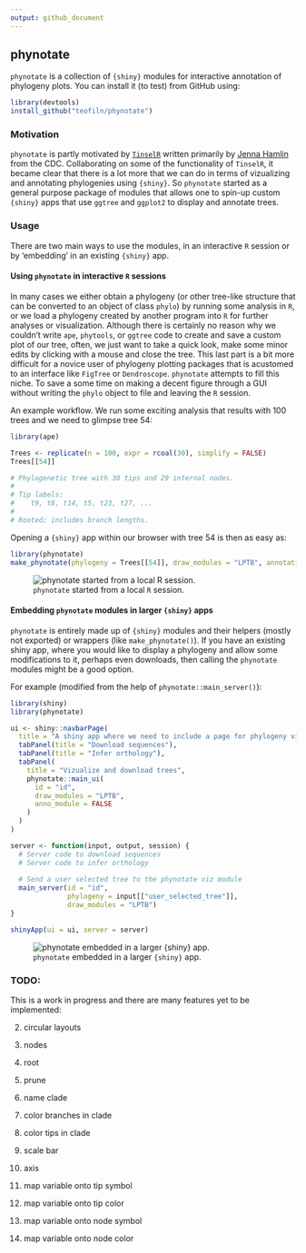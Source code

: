 ```yaml
---
output: github_document
---
```


## phynotate

`phynotate` is a collection of `{shiny}` modules for interactive annotation of phylogeny plots. You can install it (to test) from GitHub using:

```r
library(devtools)
install_github("teofiln/phynotate")
```

### Motivation

`phynotate` is partly motivated by [`TinselR`](https://github.com/jennahamlin/tinselR) written primarily by [Jenna Hamlin](https://github.com/jennahamlin) from the CDC. Collaborating on some of the functionality of `TinselR`, it became clear that there is a lot more that we can do in terms of vizualizing and annotating phylogenies using `{shiny}`. So `phynotate` started as a general purpose package of modules that allows one to spin-up custom `{shiny}` apps that use `ggtree` and `ggplot2` to display and annotate trees.

### Usage

There are two main ways to use the modules, in an interactive `R` session or by 'embedding' in an existing `{shiny}` app.

#### Using `phynotate` in interactive `R` sessions

In many cases we either obtain a phylogeny (or other tree-like structure that can be converted to an object of class `phylo`) by running some analysis in `R`, or we load a phylogeny created by another program into `R` for further analyses or visualization. Although there is certainly no reason why we couldn't write `ape`, `phytools`, or `ggtree` code to create and save a custom plot of our tree, often, we just want to take a quick look, make some minor edits by clicking with a mouse and close the tree. This last part is a bit more difficult for a novice user of phylogeny plotting packages that is acustomed to an interface like `FigTree` or `Dendroscope`. `phynotate` attempts to fill this niche. To save a some time on making a decent figure through a GUI without writing the `phylo` object to file and leaving the `R` session.

An example workflow. We run some exciting analysis that results with 100 trees and we need to glimpse tree 54: 

```r
library(ape)

Trees <- replicate(n = 100, expr = rcoal(30), simplify = FALSE)
Trees[[54]]

# Phylogenetic tree with 30 tips and 29 internal nodes.
# 
# Tip labels:
#	 t9, t8, t14, t5, t23, t27, ...
#
# Rooted; includes branch lengths.
```

Opening a `{shiny}` app within our browser with tree 54 is then as easy as:

```r
library(phynotate)
make_phynotate(phylogeny = Trees[[54]], draw_modules = "LPTB", annotation_module = TRUE)
```

![`phynotate` started from a local `R` session.](man/figures/trees-54.png)

#### Embedding `phynotate` modules in larger `{shiny}` apps

`phynotate` is entirely made up of `{shiny}` modules and their helpers (mostly not exported) or wrappers (like `make_phynotate()`). If you have an existing shiny app, where you would like to display a phylogeny and allow some modifications to it, perhaps even downloads, then calling the `phynotate` modules might be a good option. 

For example (modified from the help of `phynotate::main_server()`):

```r
library(shiny)
library(phynotate)

ui <- shiny::navbarPage(
  title = "A shiny app where we need to include a page for phylogeny viz",
  tabPanel(title = "Download sequences"),
  tabPanel(title = "Infer orthology"),
  tabPanel(
    title = "Vizualize and download trees",
    phynotate::main_ui(
      id = "id",
      draw_modules = "LPTB",
      anno_module = FALSE
    )
  )
)

server <- function(input, output, session) {
  # Server code to download sequences
  # Server code to infer orthology
  
  # Send a user selected tree to the phynotate viz module
  main_server(id = "id",
              phylogeny = input[["user_selected_tree"]],
              draw_modules = "LPTB")
}

shinyApp(ui = ui, server = server)

```

![`phynotate` embedded in a larger `{shiny}` app.](man/figures/phynotate-as-a-tab.png)

### TODO:

This is a work in progress and there are many features yet to be implemented:

2. circular layouts
4. nodes 
5. root
6. prune
6. name clade
7. color branches in clade
8. color tips in clade

13. scale bar
14. axis

11. map variable onto tip symbol
12. map variable onto tip color
11. map variable onto node symbol
12. map variable onto node color